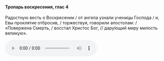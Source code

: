 #### Тропарь воскресения, глас 4

Радостную весть о Воскресении / от ангела узнали учени́цы Господа / и, Евы проклятие отбросив, / торжествуя, говорили апостолам: / «Повержена Смерть, / восстал Христос Бог, // дару́ющий миру милость великую».

<audio controls>
    <source
        src="https://psmb-neos-resources.hb.bizmrg.com/target/psmb/4cc71c683c79047153ffd19ea64b343ba16fd2e3/glass4.mp3"
        type="audio/mpeg"
    />
</audio>
